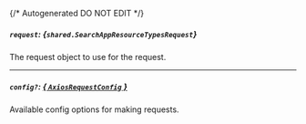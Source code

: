 {/* Autogenerated DO NOT EDIT  */}

##### `request`: *{`shared.SearchAppResourceTypesRequest`}*
The request object to use for the request.
<Collapsible>
    <SearchAppResourceTypesRequest/>
</Collapsible>

---
##### `config?`: [*{ `AxiosRequestConfig` }*](https://axios-http.com/docs/req_config)
Available config options for making requests.


